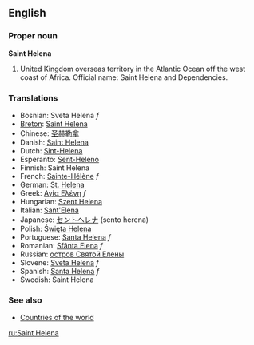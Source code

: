 ==English==

===Proper noun===
'''Saint Helena'''

# United Kingdom overseas territory in the Atlantic Ocean off the west coast of Africa. Official name: Saint Helena and Dependencies.
===Translations===
*Bosnian: Sveta Helena ''f''
*[[Breton]]: [[Saint Helena]]
*Chinese: [[圣赫勒拿]]
*Danish: [[Saint Helena]]
*Dutch: [[Sint-Helena]]
*Esperanto: [[Sent-Heleno]]
*Finnish: Saint Helena
*French: [[Sainte-Hélène]] ''f''
*German: [[St. Helena]]
*Greek: [[Αγία Ελένη]] ''f''
*Hungarian: [[Szent Helena]]
*Italian: [[Sant'Elena]]
*Japanese: [[セントヘレナ]] (sento herena)
*Polish: [[Święta Helena]]
*Portuguese: [[Santa Helena]] ''f''
*Romanian: [[Sfânta Elena]] ''f''
*Russian: [[остров Святой Елены]]
*Slovene: [[Sveta Helena]] ''f''
*Spanish: [[Santa Helena]] ''f''
*Swedish: Saint Helena

===See also===
* [[Countries of the world]]

[[ru:Saint Helena]]